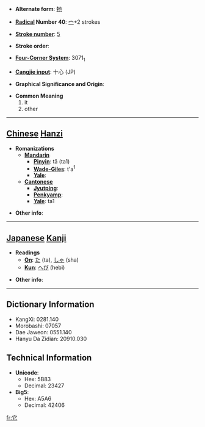 * '''Alternate form''': [[牠]]

* '''[[Wiktionary:Chinese radical index| Radical]] Number 40''': [[Wiktionary:Chinese radical index 宀|宀]]+2 strokes

* '''[[Wiktionary:Chinese total strokes index|Stroke number]]''': [[Wiktionary:Chinese total strokes index 5|5]]

* '''Stroke order''': 

* '''[[Wiktionary:Chinese four corner index|Four-Corner System]]''': 3071<sub>1</sub>

* '''[[Wiktionary:Chinese Cangjie index|Cangjie input]]''': 十心 (JP)

* '''Graphical Significance and Origin''': 

* '''Common Meaning'''
*#it
*# other


----

== [[Chinese]] [[Hanzi]] ==

* '''Romanizations'''
** '''[[Mandarin]]'''
*** '''[[Pinyin]]''': tā (ta1)
*** '''[[Wade-Giles]]''': t'a<sup>1</sup>
*** '''[[Yale]]''': 
** '''[[Cantonese]]'''
*** '''[[Jyutping]]''':
*** '''[[Penkyamp]]''': 
*** '''[[Yale]]''': ta1

* '''Other info''': 

----

== [[Japanese]] [[Kanji]] ==

* '''Readings'''
** '''[[On]]''': [[た]] (ta), [[しゃ]] (sha)
** '''[[Kun]]''': [[へび]] (hebi)

* '''Other info''':  

----

== Dictionary Information ==

* KangXi: 0281.140
* Morobashi: 07057
* Dae Jaweon: 0551.140
* Hanyu Da Zidian: 20910.030

== Technical Information ==

* '''Unicode''':
** Hex: 5B83
** Decimal: 23427
* '''Big5''':
** Hex: A5A6
** Decimal: 42406

[[fr:它]]